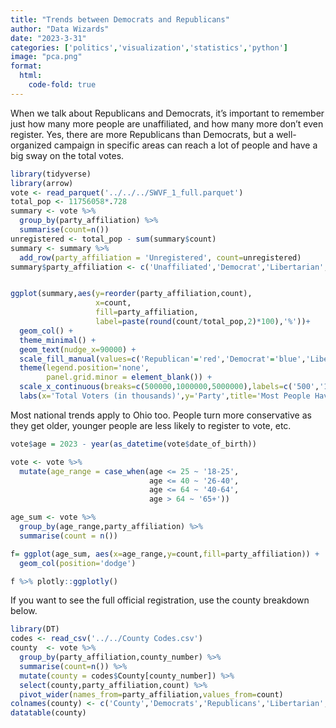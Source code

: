 ```yaml
---
title: "Trends between Democrats and Republicans"
author: "Data Wizards"
date: "2023-3-31"
categories: ['politics','visualization','statistics','python']
image: "pca.png"
format:
  html:
    code-fold: true
---
```


When we talk about Republicans and Democrats, it's important to remember just how many more people are unaffiliated, and how many more don't even register. Yes, there are more Republicans than Democrats, but a well-organized campaign in specific areas can reach a lot of people and have a big sway on the total votes.

```r
library(tidyverse)
library(arrow)
vote <- read_parquet('../../../SWVF_1_full.parquet')
total_pop <- 11756058*.728
summary <- vote %>%
  group_by(party_affiliation) %>%
  summarise(count=n())
unregistered <- total_pop - sum(summary$count)
summary <- summary %>%
  add_row(party_affiliation = 'Unregistered', count=unregistered)
summary$party_affiliation <- c('Unaffiliated','Democrat','Libertarian','Republican','Unregistered')


ggplot(summary,aes(y=reorder(party_affiliation,count),
                   x=count,
                   fill=party_affiliation,
                   label=paste(round(count/total_pop,2)*100),'%'))+
  geom_col() +
  theme_minimal() +
  geom_text(nudge_x=90000) +
  scale_fill_manual(values=c('Republican'='red','Democrat'='blue','Libertarian'='yellow','Unaffiliated'='purple'),na.value = 'grey')+
  theme(legend.position='none',
        panel.grid.minor = element_blank()) +
  scale_x_continuous(breaks=c(500000,1000000,5000000),labels=c('500','1,000','5,000')) +
  labs(x='Total Voters (in thousands)',y='Party',title='Most People Haven\'t Registered')
```

Most national trends apply to Ohio too. People turn more conservative as they get older, younger people are less likely to register to vote, etc.

```r
vote$age = 2023 - year(as_datetime(vote$date_of_birth))

vote <- vote %>% 
  mutate(age_range = case_when(age <= 25 ~ '18-25',
                               age <= 40 ~ '26-40',
                               age <= 64 ~ '40-64',
                               age > 64 ~ '65+'))

age_sum <- vote %>%
  group_by(age_range,party_affiliation) %>%
  summarise(count = n())

f= ggplot(age_sum, aes(x=age_range,y=count,fill=party_affiliation)) +
  geom_col(position='dodge')

f %>% plotly::ggplotly()
```

If you want to see the full official registration, use the county breakdown below.

```r
library(DT)
codes <- read_csv('../../County Codes.csv')
county  <- vote %>% 
  group_by(party_affiliation,county_number) %>%
  summarise(count=n()) %>%
  mutate(county = codes$County[county_number]) %>%
  select(county,party_affiliation,count) %>%
  pivot_wider(names_from=party_affiliation,values_from=count)
colnames(county) <- c('County','Democrats','Republicans','Libertarian','Unaffiliated')
datatable(county)
```